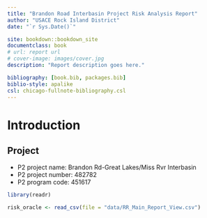 ```yaml
--- 
title: "Brandon Road Interbasin Project Risk Analysis Report"
author: "USACE Rock Island District"
date: "`r Sys.Date()`"

site: bookdown::bookdown_site
documentclass: book
# url: report url 
# cover-image: images/cover.jpg
description: "Report description goes here."

bibliography: [book.bib, packages.bib]
biblio-style: apalike
csl: chicago-fullnote-bibliography.csl
---
```


# Introduction {-}

## Project 
* P2 project name: Brandon Rd-Great Lakes/Miss Rvr Interbasin
* P2 project number: 482782
* P2 program code: 451617


<!-- Libraries -->
```r
library(readr)
```

<!-- Import Data -->
```r
risk_oracle <- read_csv(file = "data/RR_Main_Report_View.csv")
```


